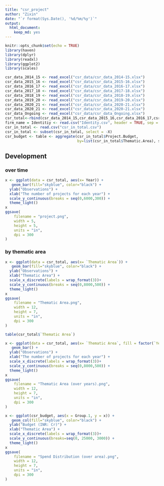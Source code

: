 ```yaml
---
title: "csr_project"
author: "Zixin"
date: "`r format(Sys.Date(), '%d/%m/%y')`"
output:
  html_document:
    keep_md: yes
---
```


```r
knitr::opts_chunk$set(echo = TRUE)
library(haven)
library(dplyr)
library(readxl)
library(ggplot2)
library(scales)
```


```r
csr_data_2014_15 <- read_excel("csr_data/csr_data_2014-15.xlsx")
csr_data_2015_16 <- read_excel("csr_data/csr_data_2015-16.xlsx")
csr_data_2016_17 <- read_excel("csr_data/csr_data_2016-17.xlsx")
csr_data_2017_18 <- read_excel("csr_data/csr_data_2017-18.xlsx")
csr_data_2018_19 <- read_excel("csr_data/csr_data_2018-19.xlsx")
csr_data_2019_20 <- read_excel("csr_data/csr_data_2019-20.xlsx")
csr_data_2020_21 <- read_excel("csr_data/csr_data_2020-21.xlsx")
csr_data_2020_21 <- read_excel("csr_data/csr_data_2020-21.xlsx")
csr_data_Ongoing <- read_excel("csr_data/csr_data_Ongoing.xlsx")
csr_total<-rbind(csr_data_2014_15,csr_data_2015_16,csr_data_2016_17,csr_data_2017_18,csr_data_2018_19,csr_data_2019_20,csr_data_2020_21,csr_data_Ongoing)
firm_name = Identitiy <- read.csv("Identity.csv", header = TRUE, sep = ";")
csr_in_total <- read.csv("csr_in_total.csv")
csr_in_total <- subset(csr_in_total, select = -X)
csr_budget <- table <- aggregate(csr_in_total$Project.Budget,
                                 by=list(csr_in_total$Thematic.Area), sum)
```

## Development  {.tabset}
### over time
```r
x <- ggplot(data = csr_total, aes(x= Year)) +
   geom_bar(fill="skyblue", color="black") +
  ylab("Observations") +
  xlab("The number of projects for each year") +
  scale_y_continuous(breaks = seq(0,6000,300)) +
  theme_light() 
x
ggsave(
    filename = "project.png", 
    width = 5,             
    height = 5,            
    units = "in",          
    dpi = 300           
)
```
### by thematic area
```r
x <- ggplot(data = csr_total, aes(x= `Thematic Area`)) +
   geom_bar(fill="skyblue", color="black") +
  ylab("Observations") +
  xlab("Thematic Area") +
  scale_x_discrete(labels = wrap_format(3))+
  scale_y_continuous(breaks = seq(0,8000,500)) +
  theme_light() 
x
ggsave(
    filename = "Thematic Area.png", 
    width = 12,             
    height = 7,            
    units = "in",          
    dpi = 300           
)

```

```r
table(csr_total$`Thematic Area`)
```

```r
x <- ggplot(data = csr_total, aes(x= `Thematic Area`, fill = factor(`Year`))) +
   geom_bar() +
  ylab("Observations") +
  xlab("The number of projects for each year") +
  scale_x_discrete(labels = wrap_format(3))+
  scale_y_continuous(breaks = seq(0,8000,500)) +
  theme_light() 
x
ggsave(
    filename = "Thematic Area (over years).png", 
    width = 12,             
    height = 7,            
    units = "in",          
    dpi = 300           
)
```


```r
x <- ggplot(csr_budget, aes(x = Group.1, y = x)) +
   geom_col(fill="skyblue", color="black") +
  ylab("Budget (INR: Cr)") +
  xlab("Thematic Area") +
  scale_x_discrete(labels = wrap_format(3))+
  scale_y_continuous(breaks=seq(0, 25000, 3000)) +
  theme_light() 
x
ggsave(
    filename = "Spend Distribution (over area).png", 
    width = 12,             
    height = 7,            
    units = "in",          
    dpi = 300           
)
```



